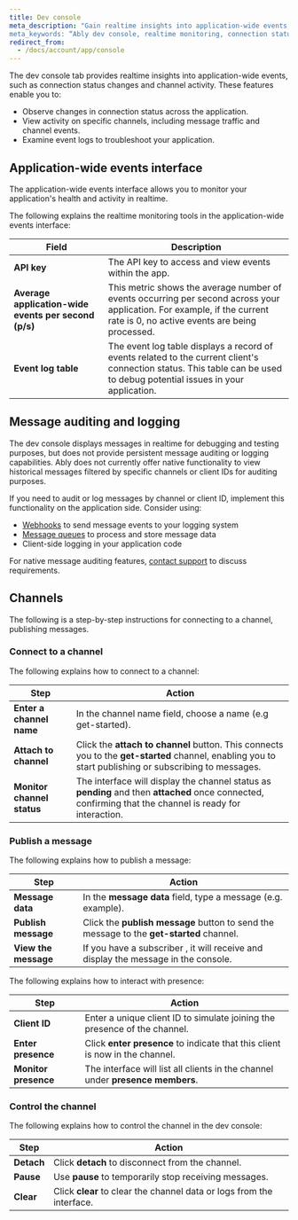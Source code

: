 ```yaml
---
title: Dev console
meta_description: "Gain realtime insights into application-wide events, such as connection status changes, channel activity, and event logs.”
meta_keywords: “Ably dev console, realtime monitoring, connection status changes, channel activity, event logs"
redirect_from:
  - /docs/account/app/console
---
```


The dev console tab provides realtime insights into application-wide events, such as connection status changes and channel activity. These features enable you to:

* Observe changes in connection status across the application.
* View activity on specific channels, including message traffic and channel events.
* Examine event logs to troubleshoot your application.

## Application-wide events interface

The application-wide events interface allows you to monitor your application's health and activity in realtime.

The following explains the realtime monitoring tools in the application-wide events interface:

| Field | Description |
| ----- | ----------- |
| **API key** | The API key to access and view events within the app. |
| **Average application-wide events per second (p/s)** | This metric shows the average number of events occurring per second across your application. For example, if the current rate is 0, no active events are being processed. |
| **Event log table** | The event log table displays a record of events related to the current client's connection status. This table can be used to debug potential issues in your application. |

## Message auditing and logging <a id="message-auditing"/>

The dev console displays messages in realtime for debugging and testing purposes, but does not provide persistent message auditing or logging capabilities. Ably does not currently offer native functionality to view historical messages filtered by specific channels or client IDs for auditing purposes.

If you need to audit or log messages by channel or client ID, implement this functionality on the application side. Consider using:

- [Webhooks](/docs/platform/integrations/webhooks) to send message events to your logging system
- [Message queues](/docs/platform/integrations/queues) to process and store message data
- Client-side logging in your application code

For native message auditing features, [contact support](mailto:support@ably.com) to discuss requirements.

## Channels

The following is a step-by-step instructions for connecting to a channel, publishing messages.

### Connect to a channel

The following explains how to connect to a channel:

| Step | Action |
| ---- | ------ |
| **Enter a channel name** | In the channel name field, choose a name (e.g get-started). |
| **Attach to channel** | Click the **attach to channel** button. This connects you to the **get-started** channel, enabling you to start publishing or subscribing to messages. |
| **Monitor channel status** | The interface will display the channel status as **pending** and then **attached** once connected, confirming that the channel is ready for interaction.|

### Publish a message

The following explains how to publish a message:

| Step | Action |
| ---- | ------ |
| **Message data** | In the **message data** field, type a message (e.g. example). |
| **Publish message** | Click the **publish message** button to send the message to the **get-started** channel. |
| **View the message** | If you have a subscriber , it will receive and display the message in the console. |

The following explains how to interact with presence:

| Step | Action |
| ---- | ------ |
| **Client ID** | Enter a unique client ID to simulate joining the presence of the channel. |
| **Enter presence** | Click **enter presence** to indicate that this client is now in the channel. |
| **Monitor presence** | The interface will list all clients in the channel under **presence members**. |

### Control the channel

The following explains how to control the channel in the dev console:

| Step | Action |
| ---- | ------ |
| **Detach** | Click **detach** to disconnect from the channel. |
| **Pause** | Use **pause** to temporarily stop receiving messages. |
| **Clear** | Click **clear** to clear the channel data or logs from the interface. |
